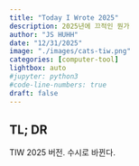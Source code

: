 ```yaml
---
title: "Today I Wrote 2025" 
description: 2025년에 끄적인 뭔가 
author: "JS HUHH"
date: "12/31/2025"
image: "./images/cats-tiw.png"
categories: [computer-tool]
lightbox: auto
#jupyter: python3
#code-line-numbers: true
draft: false
---
```


## TL; DR
TIW 2025 버전. 수시로 바뀐다. 
